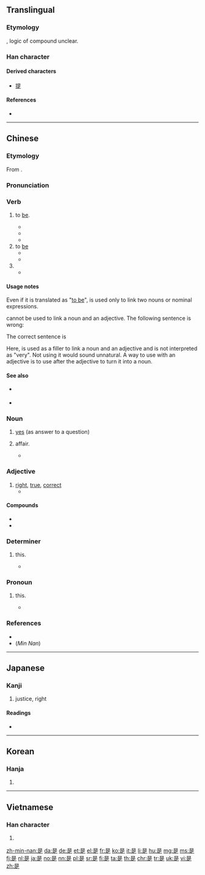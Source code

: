 {{also|昰}}
==Translingual==
{{stroke order|strokes=9}}
{{stroke order|type=animate}}

===Etymology===
{{Han etyl}}
{{Han compound|早|止|ls=ic}}, logic of compound unclear.

===Han character===
{{Han char|rn=72|rad=日|as=05|sn=9|four=60801|canj=AMYO|ids=⿱日⿱一龰}}

====Derived characters====
* [[提]]

====References====
* {{Han ref|kx=0493.260|dkj=13859|dj=0858.060|hdz=21497.050|uh=662F|ud=26159|bh=AC4F|bd=44111}}

----

==Chinese==
{{zh-forms}}

===Etymology===
From {{etyl|sit-pro|zh}} {{m|sit-pro|*m-daj ~ *m-di||that; this}}.

===Pronunciation===
{{zh-pron
|m=shì
|c=si6
|h=pfs=sṳ
|mn=sī
|mc=y
|oc=y
|w=3zr
|ma=y
|cat=v,n
}}

===Verb===
{{zh-verb}}

# {{label|zh|Beginning Mandarin|copulative|sort=shi4}} to [[be]].
#* {{zh-usex|泰晤士河 是 ^英國 第二 長 的 河流。|The River Thames '''is''' the second longest river in the UK.}}
#* {{zh-usex|我 '''是''' 老師|I '''am''' a teacher}}
#* {{zh-usex|我 '''是''' 中國人|I '''am''' Chinese.}}
# to [[be]] {{gloss|to occupy a place}}
#* {{zh-usex|到處 都 是|to '''be''' everywhere}}
#* {{zh-usex|房子 前面 是 禾場。|The threshing floor '''is''' in front of the house.}}
# {{non-gloss definition|A syntactic marker for [[emphasis]].}}
#* {{zh-usex|我 是 昨天 買 的 票。|It '''was''' yesterday when I bought the ticket.}}

====Usage notes====
Even if it is translated as "[[be|to be]]", {{lang|zh|是}} is used only to link two nouns or nominal expressions.
: {{zh-usex|我 '''是''' 老師|I '''am''' a teacher}}
: {{zh-usex|泰晤士河 是 ^英國 第二 長 的 河流。|The River Thames '''is''' the second longest river in the UK.}}
{{lang|zh|是}} cannot be used to link a noun and an adjective. The following sentence is wrong:
: {{zh-usex|這 '''是''' 好|*This '''is''' good}}
The correct sentence is
: {{zh-usex|這 '''很''' 好|This '''is (very)''' good}}
Here, {{zh-l|很}} is used as a filler to link a noun and an adjective and is not interpreted as "very". Not using it would sound unnatural.
A way to use {{lang|zh|是}} with an adjective is to use {{zh-l|的}} after the adjective to turn it into a noun.
: {{zh-usex|那 隻 猫 '''是''' 黑 的|This cat is black (This cat is a black one)}}

====See also====
* {{q|Cantonese|Hakka}} {{zh-l|係}}
* {{zh-l|判斷詞}}

===Noun===
{{zh-noun}}

# [[yes]] (as answer to a question)
# {{lb|zh|archaic}} affair.
#* {{zh-usex|共 商 國 是|to discuss national '''affairs'''}}

===Adjective===
{{zh-adj}}

# [[right]], [[true]], [[correct]]
#* {{zh-usex|你 說 得 '''是'''。|What you said is '''right'''.}}

====Compounds====
* {{zh-l|是否}}
* {{zh-l|是非}}

===Determiner===
{{zh-det}}

# {{lb|zh|archaic}} this.
#* {{zh-usex|是日|this day}}

===Pronoun===
{{zh-pronoun}}

# {{lb|zh|archaic}} this.
#* {{zh-usex|是 可 忍 ， 孰 不 可 忍 ？|If '''this''' can be tolerated, what cannot?}}

===References===
* {{cite-web
|url=http://www.mdbg.net/chindict/chindict.php?page=worddict&wdrst=0&wdqb=是
|title=是
|work=MDBG English to Chinese dictionary ( Based on CC-CEDICT )
|language=Mandarin/English
}}
* (''Min Nan'') {{thcwd|5013}}
----

==Japanese==

===Kanji===
{{ja-kanji|grade=c|rs=日05}}

# justice, right

====Readings====
* {{ja-readings|goon=[[ぜ]] (ze)|nanori=[[これ]] (kore), [[すなお]] (sunao), [[ただし]] (tadashi), [[つな]] (tsuna), [[ゆき]] (yuki), [[よし]] (yoshi)|kanon=[[し]] (shi)|kun=[[これ]] (kore), [[この]] (kono), [[ここ]] (koko)}}

----

==Korean==

===Hanja===
{{ko-hanja|hangeul=시|eumhun=바를|rv=|mr=si|y=si}}

# {{defn|lang=ko|sort=日05}}

----

==Vietnamese==

===Han character===
{{vi-hantu|[[thị]]|rs=日05}}

# {{defn|lang=vi|sort=日05}}

[[zh-min-nan:是]]
[[da:是]]
[[de:是]]
[[et:是]]
[[el:是]]
[[fr:是]]
[[ko:是]]
[[it:是]]
[[li:是]]
[[hu:是]]
[[mg:是]]
[[ms:是]]
[[fj:是]]
[[nl:是]]
[[ja:是]]
[[no:是]]
[[nn:是]]
[[pl:是]]
[[sr:是]]
[[fi:是]]
[[ta:是]]
[[th:是]]
[[chr:是]]
[[tr:是]]
[[uk:是]]
[[vi:是]]
[[zh:是]]